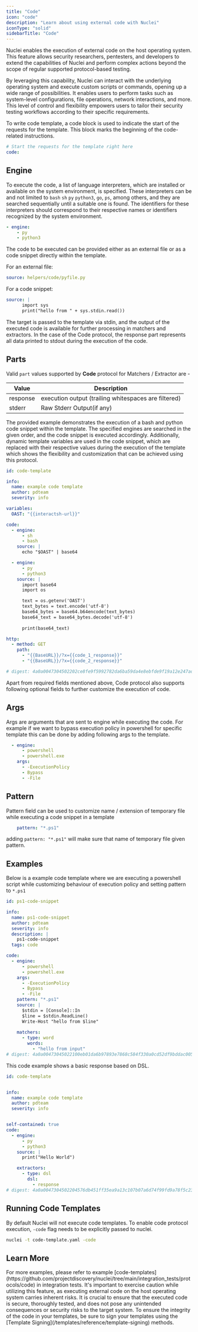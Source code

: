 ```yaml
---
title: "Code"
icon: "code"
description: "Learn about using external code with Nuclei"
iconType: "solid"
sidebarTitle: "Code"
---
```


Nuclei enables the execution of external code on the host operating system. This feature allows security researchers, pentesters, and developers to extend the capabilities of Nuclei and perform complex actions beyond the scope of regular supported protocol-based testing.

By leveraging this capability, Nuclei can interact with the underlying operating system and execute custom scripts or commands, opening up a wide range of possibilities. It enables users to perform tasks such as system-level configurations, file operations, network interactions, and more. This level of control and flexibility empowers users to tailor their security testing workflows according to their specific requirements.

To write code template, a code block is used to indicate the start of the requests for the template. This block marks the beginning of the code-related instructions.

```yaml
# Start the requests for the template right here
code:
```
## Engine

To execute the code, a list of language interpreters, which are installed or available on the system environment, is specified. These interpreters can be and not limited to `bash` `sh` `py` `python3`, `go`, `ps`, among others, and they are searched sequentially until a suitable one is found. The identifiers for these interpreters should correspond to their respective names or identifiers recognized by the system environment.

```yaml
- engine:
    - py
    - python3
```

The code to be executed can be provided either as an external file or as a code snippet directly within the template.

For an external file:

```yaml
source: helpers/code/pyfile.py
```

For a code snippet:
```yaml
source: |
      import sys
      print("hello from " + sys.stdin.read())
```

The target is passed to the template via stdin, and the output of the executed code is available for further processing in matchers and extractors. In the case of the Code protocol, the response part represents all data printed to stdout during the execution of the code.

## Parts

Valid `part` values supported by **Code** protocol for Matchers / Extractor are - 
    
| Value    | Description                                          |
| -------- | ---------------------------------------------------- |
| response | execution output (trailing whitespaces are filtered) |
| stderr   | Raw Stderr Output(if any)                            |

The provided example demonstrates the execution of a bash and python code snippet within the template. The specified engines are searched in the given order, and the code snippet is executed accordingly. Additionally, dynamic template variables are used in the code snippet, which are replaced with their respective values during the execution of the template which shows the flexibility and customization that can be achieved using this protocol.

```yaml
id: code-template

info:
  name: example code template
  author: pdteam
  severity: info

variables:
  OAST: "{{interactsh-url}}"

code:
  - engine:
      - sh
      - bash
    source: |
      echo "$OAST" | base64

  - engine:
      - py
      - python3
    source: |
      import base64
      import os

      text = os.getenv('OAST')
      text_bytes = text.encode('utf-8') 
      base64_bytes = base64.b64encode(text_bytes) 
      base64_text = base64_bytes.decode('utf-8')
      
      print(base64_text)

http:
  - method: GET
    path:
      - "{{BaseURL}}/?x={{code_1_response}}"
      - "{{BaseURL}}/?x={{code_2_response}}"

# digest: 4a0a0047304502202ce8fe9f5992782da6ba59da4e8ebfde9f19a12e247adc507040e9f1f1124b4e022100cf0bc7a44a557a6655f79a2b4789e103f5099f0f81a8d1bc4ad8aabe7829b1c5:8eeeebe39b11b16384b45bc7e9163000
```

Apart from required fields mentioned above, Code protocol also supports following optional fields to further customize the execution of code.

## Args

Args are arguments that are sent to engine while executing the code. For example if we want to bypass execution policy in powershell for specific template this can be done by adding following args to the template.

```yaml
  - engine:
      - powershell
      - powershell.exe
    args:
      - -ExecutionPolicy
      - Bypass
      - -File
```

## Pattern

Pattern field can be used to customize name / extension of temporary file while executing a code snippet in a template

```yaml
    pattern: "*.ps1"
```

adding `pattern: "*.ps1"` will make sure that name of temporary file given pattern.

## Examples

Below is a example code template where we are executing a powershell script while customizing behaviour of execution policy and setting pattern to `*.ps1`

```yaml
id: ps1-code-snippet

info:
  name: ps1-code-snippet
  author: pdteam
  severity: info
  description: |
    ps1-code-snippet
  tags: code

code:
  - engine:
      - powershell
      - powershell.exe
    args:
      - -ExecutionPolicy
      - Bypass
      - -File
    pattern: "*.ps1"
    source: |
      $stdin = [Console]::In
      $line = $stdin.ReadLine()
      Write-Host "hello from $line"
    
    matchers:
      - type: word
        words:
          - "hello from input"
# digest: 4a0a00473045022100eb01da6b97893e7868c584f330a0cd52df9bddac005860bb8595ba5b8aed58c9022050043feac68d69045cf320cba9298a2eb2e792ea4720d045d01e803de1943e7d:4a3eb6b4988d95847d4203be25ed1d46
```

This code example shows a basic response based on DSL.

```yaml
id: code-template


info:
  name: example code template
  author: pdteam
  severity: info


self-contained: true
code:
  - engine:
      - py
      - python3
    source: |
      print("Hello World")

    extractors:
      - type: dsl
        dsl:
          - response
# digest: 4a0a0047304502204576db451ff35ea9a13c107b07a6d74f99fd9a78f5c2316cc3dece411e7d5a2b022100a36db96f2a56492147ca3e7de3c4d36b8e1361076a70924061790003958c4ef3:c40a3a04977cdbf9dca31c1002ea8279

```

## Running Code Templates

By default Nuclei will not execute code templates. To enable code protocol execution, `-code` flag needs to be explicitly passed to nuclei.

```bash
nuclei -t code-template.yaml -code
```

## Learn More 

<Info>
For more examples, please refer to example [code-templates](https://github.com/projectdiscovery/nuclei/tree/main/integration_tests/protocols/code) in integration tests.
</Info>

<Warning>
It's important to exercise caution while utilizing this feature, as executing external code on the host operating system carries inherent risks. It is crucial to ensure that the executed code is secure, thoroughly tested, and does not pose any unintended consequences or security risks to the target system.
</Warning>

<Tip>
To ensure the integrity of the code in your templates, be sure to sign your templates using the [Template Signing](/templates/reference/template-signing) methods.
</Tip>